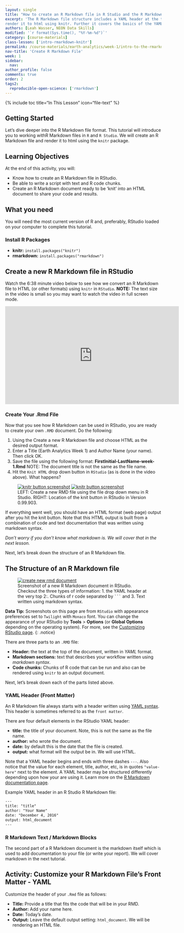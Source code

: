 ```yaml
---
layout: single
title: "How to create an R Markdown file in R Studio and the R Markdown file structure."
excerpt: 'The R Markdown file structure includes a YAML header at the top followed by a combination of R (or any other language) code and markdown formatted text. This tutorial covers how to create an R Markdown file in R and then
render it to html using knitr. Further it covers the basics of the YAML syntax.'
authors: [Leah Wasser, NEON Data Skills]
modified: '`r format(Sys.time(), "%Y-%m-%d")`'
category: [course-materials]
class-lesson: ['intro-rmarkdown-knitr']
permalink: /course-materials/earth-analytics/week-1/intro-to-the-rmarkdown-format-and-knitr/
nav-title: 'Create R Markdown File'
week: 1
sidebar:
  nav:
author_profile: false
comments: true
order: 2
tags2:
  reproducible-open-science: ['rmarkdown']
---
```

{% include toc title="In This Lesson" icon="file-text" %}


## Getting Started
Let's dive deeper into the R Markdown file format. This tutorial will introduce you to working withR Markdown files in `R` and
`R Studio`. We will create an R Markdown file and render it to html using the
`knitr` package.

<div class='notice--success' markdown="1">

## <i class="fa fa-graduation-cap" aria-hidden="true"></i> Learning Objectives
At the end of this activity, you will:

* Know how to create an R Markdown file in RStudio.
* Be able to write a script with text and R code chunks.
* Create an R Markdown document ready to be ‘knit’ into an HTML document to
share your code and results.

## <i class="fa fa-check-square-o fa-2" aria-hidden="true"></i> What you need

You will need the most current version of R and, preferably, RStudio loaded on
your computer to complete this tutorial.

### Install R Packages

* **knitr:** `install.packages("knitr")`
* **rmarkdown:** `install.packages("rmarkdown")`

</div>

##  <i class="fa fa-youtube-play" aria-hidden="true"></i> Create a new R Markdown file in RStudio

Watch the 6:38 minute video below to see how we convert
an R Markdown file to HTML (or other formats) using `knitr` in `RStudio`.
**NOTE:** The text size in the video is small so you may want to watch the video in
full screen mode.

<iframe width="560" height="315" src="https://www.youtube.com/embed/DNS7i2m4sB0" frameborder="0" allowfullscreen></iframe>

### Create Your .Rmd File

Now that you see how R Markdown can be used in RStudio, you are
ready to create your own `.RMD` document. Do the following:

1. Using the Create a new R Markdown file and choose HTML as the desired output format.
2. Enter a Title (Earth Analytics Week 1) and Author Name (your name). Then click OK.
3. Save the file using the following format: **FirstInitial-LastName-week-1.Rmd**
NOTE: The document title is not the same as the file name.
4. Hit the <kbd>`Knit HTML`</kbd> drop down button in `RStudio` (as is done in the video above). What happens?

<figure class="half">
<a href="{{ site.baseurl }}/images/course-materials/earth-analytics/week-1/intro-knitr-rmd/create-rmd.png">
<img src="{{ site.baseurl }}/images/course-materials/earth-analytics/week-1/intro-knitr-rmd/create-rmd.png" alt="knitr button screenshot"></a>
	<a href="{{ site.baseurl }}/images/course-materials/earth-analytics/week-1/intro-knitr-rmd/KnitButton-screenshot.png">
	<img src="{{ site.baseurl }}/images/course-materials/earth-analytics/week-1/intro-knitr-rmd/KnitButton-screenshot.png" alt="knitr button screenshot"></a>
	<figcaption> LEFT: Create a new RMD file using the file drop down menu in
  R Studio. RIGHT: Location of the knit button in RStudio in Version 0.99.903.
	</figcaption>
</figure>

If everything went well, you should have an HTML format (web page) output
after you hit the knit button. Note that this HTML output is built from a
combination of code and text documentation that was written using markdown syntax.

*Don't worry if you don't know what markdown is. We will cover that in the next
lesson.*

Next, let's break down the structure of an R Markdown file.

## The Structure of an R Markdown file

 <figure>
	<a href="{{ site.baseurl }}/images/course-materials/earth-analytics/week-1/intro-knitr-rmd/NewRmd-html-screenshot.png">
	<img src="{{ site.baseurl }}/images/course-materials/earth-analytics/week-1/intro-knitr-rmd/NewRmd-html-screenshot.png" alt="create new rmd document"></a>
	<figcaption>Screenshot of a new R Markdown document in RStudio. Checkout the three
  types of information: 1. the YAML header at the very top 2:. Chunks of r code
  separated by <code>```</code> and 3. Text written using markdown syntax.
	</figcaption>
</figure>

<i class="fa fa-star"></i> **Data Tip:** Screenshots on this page are
from `RStudio` with appearance preferences set to `Twilight` with `Monaco` font. You
can change the appearance of your RStudio by **Tools** > **Options**
(or **Global Options** depending on the operating system). For more, see the
<a href="https://support.rstudio.com/hc/en-us/articles/200549016-Customizing-RStudio" target="_blank">Customizing RStudio page</a>.
{: .notice}

There are three parts to an `.RMD` file:

* **Header:** the text at the top of the document, written in *YAML* format.
* **Markdown sections:** text that describes your workflow written using *markdown syntax*.
* **Code chunks:** Chunks of R code that can be run and also can be rendered
using `knitr` to an output document.

Next, let's break down each of the parts listed above.

### YAML Header (Front Matter)

An R Markdown file always starts with a header written using
<a href="https://en.wikipedia.org/wiki/YAML" target="_blank">YAML syntax</a>.
This header is sometimes referred to as the `front matter`.

There are four default elements in the RStudio YAML header:

* **title:** the title of your document. Note, this is not the same as the file name.
* **author:** who wrote the document.
* **date:** by default this is the date that the file is created.
* **output:** what format will the output be in. We will use HTML.

Note that a YAML header begins and ends with three
dashes `---`. Also notice that the value for each element, title, author, etc,
is in quotes `"value-here"` next to the element.  A YAML header may be structured differently depending upon how your are using it. Learn more on the
<a href="http://rmarkdown.rstudio.com/authoring_quick_tour.html#output_options" target="_blank"> R Markdown documentation page</a>.

Example YAML header in an R Studio R Markdown file:

```xml
---
title: "title"
author: "Your Name"
date: "December 4, 2016"
output: html_document
---
```

### R Markdown Text / Markdown Blocks

The second part of a R Markdown document is the markdown itself which is used
to add documentation to your file (or write your report). We will cover markdown
in the next tutorial.

<div class="notice--warning" markdown="1">

## <i class="fa fa-pencil-square-o" aria-hidden="true"></i> Activity: Customize your R Markdown File's Front Matter - YAML
Customize the header of your `.Rmd` file as follows:

* **Title:** Provide a title that fits the code that will be in your RMD.
* **Author:** Add your name here.
* **Date:** Today's date.
* **Output:** Leave the default output setting: `html_document`.
We will be rendering an HTML file.

</div>
